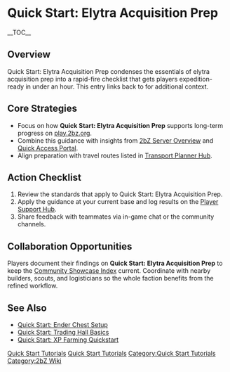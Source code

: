 {{Short description|Quick Start: Elytra Acquisition Prep condenses the essentials of elytra acquisition prep into a rapid-fire checklist that gets players expedition-ready in under an hour}}
= Quick Start: Elytra Acquisition Prep =
{{2bZ Navbox}}
__TOC__

== Overview ==
Quick Start: Elytra Acquisition Prep condenses the essentials of elytra acquisition prep
into a rapid-fire checklist that gets players expedition-ready in under an hour. This
entry links back to [[Category:Quick Start Tutorials|Quick Start Tutorials]] for
additional context.

== Core Strategies ==
* Focus on how '''Quick Start: Elytra Acquisition Prep''' supports long-term progress on [[play.2bz.org]].
* Combine this guidance with insights from [[2bZ Server Overview]] and [[Quick Access Portal]].
* Align preparation with travel routes listed in [[Transport Planner Hub]].

== Action Checklist ==
# Review the [[Category:Quick Start Tutorials|Quick Start Tutorials]] standards that apply to Quick Start: Elytra Acquisition Prep.
# Apply the guidance at your current base and log results on the [[Player Support Hub]].
# Share feedback with teammates via in-game chat or the community channels.

== Collaboration Opportunities ==
Players document their findings on '''Quick Start: Elytra Acquisition Prep''' to keep the
[[Community Showcase Index]] current. Coordinate with nearby builders, scouts, and
logisticians so the whole faction benefits from the refined workflow.

== See Also ==
* [[Quick Start: Ender Chest Setup]]
* [[Quick Start: Trading Hall Basics]]
* [[Quick Start: XP Farming Quickstart]]

[[Category:Quick Start Tutorials]]
[[Category:2bZ Wiki]]
